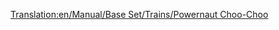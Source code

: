 [[Translation:en/Manual/Base Set/Trains/Powernaut Choo-Choo]]
{{nl/Manual/Base Set/Trains/Treinen|Naam=Powernaut Choo-Choo
|Afbeelding=[[File:en/Manual/Base Set/Trains/Powernautchoochoo.png]]
|Kosten=£17,578 ($35,156)
|Snelheid=96 km/h (60 mph)
|Gewicht=130 t
|Kracht=900 hp (671 kW)
|Onderhoudskosten=£2,132 ($4,264)
|Ontworpen=1952
|Levensduur=20 
|Capaciteit=N/A
|Omschrijving=A slightly better train than the Ploddyphut Choo-Choo, but sill nothting special.
|Real-life=Fictional
}}